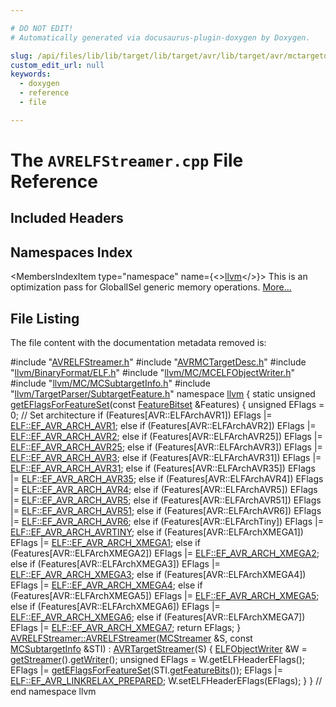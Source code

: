 ```yaml
---

# DO NOT EDIT!
# Automatically generated via docusaurus-plugin-doxygen by Doxygen.

slug: /api/files/lib/lib/target/lib/target/avr/lib/target/avr/mctargetdesc/avrelfstreamer-cpp
custom_edit_url: null
keywords:
  - doxygen
  - reference
  - file

---
```





# The `AVRELFStreamer.cpp` File Reference

<DoxygenPage pluginConfig={pluginConfig}>



## Included Headers

<IncludesList>
<IncludesListItem
  filePath="AVRELFStreamer.h"
  permalink="/docs/api/files/lib/lib/target/lib/target/avr/lib/target/avr/mctargetdesc/avrelfstreamer-h"
  isLocal="true" />
<IncludesListItem
  filePath="AVRMCTargetDesc.h"
  permalink="/docs/api/files/lib/lib/target/lib/target/avr/lib/target/avr/mctargetdesc/avrmctargetdesc-h"
  isLocal="true" />
<IncludesListItem
  filePath="llvm/BinaryFormat/ELF.h"
  permalink="/docs/api/files/include/include/llvm/include/llvm/binaryformat/elf-h"
  isLocal="true" />
<IncludesListItem
  filePath="llvm/MC/MCELFObjectWriter.h"
  permalink="/docs/api/files/include/include/llvm/include/llvm/mc/mcelfobjectwriter-h"
  isLocal="true" />
<IncludesListItem
  filePath="llvm/MC/MCSubtargetInfo.h"
  permalink="/docs/api/files/include/include/llvm/include/llvm/mc/mcsubtargetinfo-h"
  isLocal="true" />
<IncludesListItem
  filePath="llvm/TargetParser/SubtargetFeature.h"
  permalink="/docs/api/files/include/include/llvm/include/llvm/targetparser/subtargetfeature-h"
  isLocal="true" />
</IncludesList>

## Namespaces Index

<MembersIndex>

<MembersIndexItem
  type="namespace"
  name={<><a href="/docs/api/namespaces/llvm">llvm</a></>}>
This is an optimization pass for GlobalISel generic memory operations. <a href="/docs/api/namespaces/llvm/#details">More...</a>
</MembersIndexItem>

</MembersIndex>


## File Listing

The file content with the documentation metadata removed is:

<ProgramListing>

<Link id="l00001" /><CodeLine lineNumber="1"><Highlight kind="preprocessor">#include &quot;<a href="/docs/api/files/lib/lib/target/lib/target/avr/lib/target/avr/mctargetdesc/avrelfstreamer-h">AVRELFStreamer.h</a>&quot;</Highlight><Highlight kind="normal"></Highlight></CodeLine>
<Link id="l00002" /><CodeLine lineNumber="2"><Highlight kind="normal"></Highlight><Highlight kind="preprocessor">#include &quot;<a href="/docs/api/files/lib/lib/target/lib/target/avr/lib/target/avr/mctargetdesc/avrmctargetdesc-h">AVRMCTargetDesc.h</a>&quot;</Highlight><Highlight kind="normal"></Highlight></CodeLine>
<Link id="l00003" /><CodeLine lineNumber="3"><Highlight kind="normal"></Highlight><Highlight kind="preprocessor">#include &quot;<a href="/docs/api/files/include/include/llvm/include/llvm/binaryformat/elf-h">llvm/BinaryFormat/ELF.h</a>&quot;</Highlight><Highlight kind="normal"></Highlight></CodeLine>
<Link id="l00004" /><CodeLine lineNumber="4"><Highlight kind="normal"></Highlight><Highlight kind="preprocessor">#include &quot;<a href="/docs/api/files/include/include/llvm/include/llvm/mc/mcelfobjectwriter-h">llvm/MC/MCELFObjectWriter.h</a>&quot;</Highlight><Highlight kind="normal"></Highlight></CodeLine>
<Link id="l00005" /><CodeLine lineNumber="5"><Highlight kind="normal"></Highlight><Highlight kind="preprocessor">#include &quot;<a href="/docs/api/files/include/include/llvm/include/llvm/mc/mcsubtargetinfo-h">llvm/MC/MCSubtargetInfo.h</a>&quot;</Highlight><Highlight kind="normal"></Highlight></CodeLine>
<Link id="l00006" /><CodeLine lineNumber="6"><Highlight kind="normal"></Highlight><Highlight kind="preprocessor">#include &quot;<a href="/docs/api/files/include/include/llvm/include/llvm/targetparser/subtargetfeature-h">llvm/TargetParser/SubtargetFeature.h</a>&quot;</Highlight><Highlight kind="normal"></Highlight></CodeLine>
<Link id="l00007" /><CodeLine lineNumber="7"><Highlight kind="normal"></Highlight></CodeLine>
<Link id="l00008" /><CodeLine lineNumber="8"><Highlight kind="normal"></Highlight><Highlight kind="keyword">namespace </Highlight><Highlight kind="normal"><a href="/docs/api/namespaces/llvm">llvm</a> &#123;</Highlight></CodeLine>
<Link id="l00009" /><CodeLine lineNumber="9"><Highlight kind="normal"></Highlight></CodeLine>
<Link id="l00010" /><CodeLine lineNumber="10" lineLink="/docs/api/namespaces/llvm/#a65639d47c4e2ec7156b6f4af0f290420"><Highlight kind="normal"></Highlight><Highlight kind="keyword">static</Highlight><Highlight kind="normal"> </Highlight><Highlight kind="keywordtype">unsigned</Highlight><Highlight kind="normal"> <a href="/docs/api/namespaces/llvm/#a65639d47c4e2ec7156b6f4af0f290420">getEFlagsForFeatureSet</a>(</Highlight><Highlight kind="keyword">const</Highlight><Highlight kind="normal"> <a href="/docs/api/classes/llvm/featurebitset">FeatureBitset</a> &amp;Features) &#123;</Highlight></CodeLine>
<Link id="l00011" /><CodeLine lineNumber="11"><Highlight kind="normal">  </Highlight><Highlight kind="keywordtype">unsigned</Highlight><Highlight kind="normal"> EFlags = 0;</Highlight></CodeLine>
<Link id="l00012" /><CodeLine lineNumber="12"><Highlight kind="normal"></Highlight></CodeLine>
<Link id="l00013" /><CodeLine lineNumber="13"><Highlight kind="normal">  </Highlight><Highlight kind="comment">// Set architecture</Highlight><Highlight kind="normal"></Highlight></CodeLine>
<Link id="l00014" /><CodeLine lineNumber="14"><Highlight kind="normal">  </Highlight><Highlight kind="keywordflow">if</Highlight><Highlight kind="normal"> (Features&#91;AVR::ELFArchAVR1&#93;)</Highlight></CodeLine>
<Link id="l00015" /><CodeLine lineNumber="15"><Highlight kind="normal">    EFlags |= <a href="/docs/api/namespaces/llvm/elf/#ad987c1e8cb698d475eff233b5c217c5ea3130a3892d132989d644df42ae140289">ELF::EF&#95;AVR&#95;ARCH&#95;AVR1</a>;</Highlight></CodeLine>
<Link id="l00016" /><CodeLine lineNumber="16"><Highlight kind="normal">  </Highlight><Highlight kind="keywordflow">else</Highlight><Highlight kind="normal"> </Highlight><Highlight kind="keywordflow">if</Highlight><Highlight kind="normal"> (Features&#91;AVR::ELFArchAVR2&#93;)</Highlight></CodeLine>
<Link id="l00017" /><CodeLine lineNumber="17"><Highlight kind="normal">    EFlags |= <a href="/docs/api/namespaces/llvm/elf/#ad987c1e8cb698d475eff233b5c217c5ea738c1adbf00394ccde79af15688875e1">ELF::EF&#95;AVR&#95;ARCH&#95;AVR2</a>;</Highlight></CodeLine>
<Link id="l00018" /><CodeLine lineNumber="18"><Highlight kind="normal">  </Highlight><Highlight kind="keywordflow">else</Highlight><Highlight kind="normal"> </Highlight><Highlight kind="keywordflow">if</Highlight><Highlight kind="normal"> (Features&#91;AVR::ELFArchAVR25&#93;)</Highlight></CodeLine>
<Link id="l00019" /><CodeLine lineNumber="19"><Highlight kind="normal">    EFlags |= <a href="/docs/api/namespaces/llvm/elf/#ad987c1e8cb698d475eff233b5c217c5eace68495b0492291b02a8d9791b766c6c">ELF::EF&#95;AVR&#95;ARCH&#95;AVR25</a>;</Highlight></CodeLine>
<Link id="l00020" /><CodeLine lineNumber="20"><Highlight kind="normal">  </Highlight><Highlight kind="keywordflow">else</Highlight><Highlight kind="normal"> </Highlight><Highlight kind="keywordflow">if</Highlight><Highlight kind="normal"> (Features&#91;AVR::ELFArchAVR3&#93;)</Highlight></CodeLine>
<Link id="l00021" /><CodeLine lineNumber="21"><Highlight kind="normal">    EFlags |= <a href="/docs/api/namespaces/llvm/elf/#ad987c1e8cb698d475eff233b5c217c5eaec3d5a3c3874d826aca93a80de88c8f7">ELF::EF&#95;AVR&#95;ARCH&#95;AVR3</a>;</Highlight></CodeLine>
<Link id="l00022" /><CodeLine lineNumber="22"><Highlight kind="normal">  </Highlight><Highlight kind="keywordflow">else</Highlight><Highlight kind="normal"> </Highlight><Highlight kind="keywordflow">if</Highlight><Highlight kind="normal"> (Features&#91;AVR::ELFArchAVR31&#93;)</Highlight></CodeLine>
<Link id="l00023" /><CodeLine lineNumber="23"><Highlight kind="normal">    EFlags |= <a href="/docs/api/namespaces/llvm/elf/#ad987c1e8cb698d475eff233b5c217c5eaf1eea18b0f69b32999e654eb0bd36e10">ELF::EF&#95;AVR&#95;ARCH&#95;AVR31</a>;</Highlight></CodeLine>
<Link id="l00024" /><CodeLine lineNumber="24"><Highlight kind="normal">  </Highlight><Highlight kind="keywordflow">else</Highlight><Highlight kind="normal"> </Highlight><Highlight kind="keywordflow">if</Highlight><Highlight kind="normal"> (Features&#91;AVR::ELFArchAVR35&#93;)</Highlight></CodeLine>
<Link id="l00025" /><CodeLine lineNumber="25"><Highlight kind="normal">    EFlags |= <a href="/docs/api/namespaces/llvm/elf/#ad987c1e8cb698d475eff233b5c217c5ea297716582bda6ef3fcee8b366e397187">ELF::EF&#95;AVR&#95;ARCH&#95;AVR35</a>;</Highlight></CodeLine>
<Link id="l00026" /><CodeLine lineNumber="26"><Highlight kind="normal">  </Highlight><Highlight kind="keywordflow">else</Highlight><Highlight kind="normal"> </Highlight><Highlight kind="keywordflow">if</Highlight><Highlight kind="normal"> (Features&#91;AVR::ELFArchAVR4&#93;)</Highlight></CodeLine>
<Link id="l00027" /><CodeLine lineNumber="27"><Highlight kind="normal">    EFlags |= <a href="/docs/api/namespaces/llvm/elf/#ad987c1e8cb698d475eff233b5c217c5eaf457c98dee3d15b566dbceee35dc4d71">ELF::EF&#95;AVR&#95;ARCH&#95;AVR4</a>;</Highlight></CodeLine>
<Link id="l00028" /><CodeLine lineNumber="28"><Highlight kind="normal">  </Highlight><Highlight kind="keywordflow">else</Highlight><Highlight kind="normal"> </Highlight><Highlight kind="keywordflow">if</Highlight><Highlight kind="normal"> (Features&#91;AVR::ELFArchAVR5&#93;)</Highlight></CodeLine>
<Link id="l00029" /><CodeLine lineNumber="29"><Highlight kind="normal">    EFlags |= <a href="/docs/api/namespaces/llvm/elf/#ad987c1e8cb698d475eff233b5c217c5eab2f3e0fa33fd942bb77befc7ea64fe89">ELF::EF&#95;AVR&#95;ARCH&#95;AVR5</a>;</Highlight></CodeLine>
<Link id="l00030" /><CodeLine lineNumber="30"><Highlight kind="normal">  </Highlight><Highlight kind="keywordflow">else</Highlight><Highlight kind="normal"> </Highlight><Highlight kind="keywordflow">if</Highlight><Highlight kind="normal"> (Features&#91;AVR::ELFArchAVR51&#93;)</Highlight></CodeLine>
<Link id="l00031" /><CodeLine lineNumber="31"><Highlight kind="normal">    EFlags |= <a href="/docs/api/namespaces/llvm/elf/#ad987c1e8cb698d475eff233b5c217c5ea2a0769fbd7bb3daede38b4c0b2c69140">ELF::EF&#95;AVR&#95;ARCH&#95;AVR51</a>;</Highlight></CodeLine>
<Link id="l00032" /><CodeLine lineNumber="32"><Highlight kind="normal">  </Highlight><Highlight kind="keywordflow">else</Highlight><Highlight kind="normal"> </Highlight><Highlight kind="keywordflow">if</Highlight><Highlight kind="normal"> (Features&#91;AVR::ELFArchAVR6&#93;)</Highlight></CodeLine>
<Link id="l00033" /><CodeLine lineNumber="33"><Highlight kind="normal">    EFlags |= <a href="/docs/api/namespaces/llvm/elf/#ad987c1e8cb698d475eff233b5c217c5ea73863741260248ca5bb0d3e73b46a840">ELF::EF&#95;AVR&#95;ARCH&#95;AVR6</a>;</Highlight></CodeLine>
<Link id="l00034" /><CodeLine lineNumber="34"><Highlight kind="normal">  </Highlight><Highlight kind="keywordflow">else</Highlight><Highlight kind="normal"> </Highlight><Highlight kind="keywordflow">if</Highlight><Highlight kind="normal"> (Features&#91;AVR::ELFArchTiny&#93;)</Highlight></CodeLine>
<Link id="l00035" /><CodeLine lineNumber="35"><Highlight kind="normal">    EFlags |= <a href="/docs/api/namespaces/llvm/elf/#ad987c1e8cb698d475eff233b5c217c5ea363f54ed413239dbe4877fb25dd5c6b5">ELF::EF&#95;AVR&#95;ARCH&#95;AVRTINY</a>;</Highlight></CodeLine>
<Link id="l00036" /><CodeLine lineNumber="36"><Highlight kind="normal">  </Highlight><Highlight kind="keywordflow">else</Highlight><Highlight kind="normal"> </Highlight><Highlight kind="keywordflow">if</Highlight><Highlight kind="normal"> (Features&#91;AVR::ELFArchXMEGA1&#93;)</Highlight></CodeLine>
<Link id="l00037" /><CodeLine lineNumber="37"><Highlight kind="normal">    EFlags |= <a href="/docs/api/namespaces/llvm/elf/#ad987c1e8cb698d475eff233b5c217c5ea0528ca7165159dd32c54126d2ff2b72a">ELF::EF&#95;AVR&#95;ARCH&#95;XMEGA1</a>;</Highlight></CodeLine>
<Link id="l00038" /><CodeLine lineNumber="38"><Highlight kind="normal">  </Highlight><Highlight kind="keywordflow">else</Highlight><Highlight kind="normal"> </Highlight><Highlight kind="keywordflow">if</Highlight><Highlight kind="normal"> (Features&#91;AVR::ELFArchXMEGA2&#93;)</Highlight></CodeLine>
<Link id="l00039" /><CodeLine lineNumber="39"><Highlight kind="normal">    EFlags |= <a href="/docs/api/namespaces/llvm/elf/#ad987c1e8cb698d475eff233b5c217c5ea7444b6a476422d076741657fa77a97d8">ELF::EF&#95;AVR&#95;ARCH&#95;XMEGA2</a>;</Highlight></CodeLine>
<Link id="l00040" /><CodeLine lineNumber="40"><Highlight kind="normal">  </Highlight><Highlight kind="keywordflow">else</Highlight><Highlight kind="normal"> </Highlight><Highlight kind="keywordflow">if</Highlight><Highlight kind="normal"> (Features&#91;AVR::ELFArchXMEGA3&#93;)</Highlight></CodeLine>
<Link id="l00041" /><CodeLine lineNumber="41"><Highlight kind="normal">    EFlags |= <a href="/docs/api/namespaces/llvm/elf/#ad987c1e8cb698d475eff233b5c217c5ea622f074576045d4fe3466a4cd033ced2">ELF::EF&#95;AVR&#95;ARCH&#95;XMEGA3</a>;</Highlight></CodeLine>
<Link id="l00042" /><CodeLine lineNumber="42"><Highlight kind="normal">  </Highlight><Highlight kind="keywordflow">else</Highlight><Highlight kind="normal"> </Highlight><Highlight kind="keywordflow">if</Highlight><Highlight kind="normal"> (Features&#91;AVR::ELFArchXMEGA4&#93;)</Highlight></CodeLine>
<Link id="l00043" /><CodeLine lineNumber="43"><Highlight kind="normal">    EFlags |= <a href="/docs/api/namespaces/llvm/elf/#ad987c1e8cb698d475eff233b5c217c5eaf09e23d1bbef63069cd2e7d04609f313">ELF::EF&#95;AVR&#95;ARCH&#95;XMEGA4</a>;</Highlight></CodeLine>
<Link id="l00044" /><CodeLine lineNumber="44"><Highlight kind="normal">  </Highlight><Highlight kind="keywordflow">else</Highlight><Highlight kind="normal"> </Highlight><Highlight kind="keywordflow">if</Highlight><Highlight kind="normal"> (Features&#91;AVR::ELFArchXMEGA5&#93;)</Highlight></CodeLine>
<Link id="l00045" /><CodeLine lineNumber="45"><Highlight kind="normal">    EFlags |= <a href="/docs/api/namespaces/llvm/elf/#ad987c1e8cb698d475eff233b5c217c5ea66b28f23d92a225e9ff4eb2a98c24922">ELF::EF&#95;AVR&#95;ARCH&#95;XMEGA5</a>;</Highlight></CodeLine>
<Link id="l00046" /><CodeLine lineNumber="46"><Highlight kind="normal">  </Highlight><Highlight kind="keywordflow">else</Highlight><Highlight kind="normal"> </Highlight><Highlight kind="keywordflow">if</Highlight><Highlight kind="normal"> (Features&#91;AVR::ELFArchXMEGA6&#93;)</Highlight></CodeLine>
<Link id="l00047" /><CodeLine lineNumber="47"><Highlight kind="normal">    EFlags |= <a href="/docs/api/namespaces/llvm/elf/#ad987c1e8cb698d475eff233b5c217c5ea9358f378082fa1a00fd5dc7bbae55798">ELF::EF&#95;AVR&#95;ARCH&#95;XMEGA6</a>;</Highlight></CodeLine>
<Link id="l00048" /><CodeLine lineNumber="48"><Highlight kind="normal">  </Highlight><Highlight kind="keywordflow">else</Highlight><Highlight kind="normal"> </Highlight><Highlight kind="keywordflow">if</Highlight><Highlight kind="normal"> (Features&#91;AVR::ELFArchXMEGA7&#93;)</Highlight></CodeLine>
<Link id="l00049" /><CodeLine lineNumber="49"><Highlight kind="normal">    EFlags |= <a href="/docs/api/namespaces/llvm/elf/#ad987c1e8cb698d475eff233b5c217c5ea8434715191c8f73c44f7a9cb17b9dd33">ELF::EF&#95;AVR&#95;ARCH&#95;XMEGA7</a>;</Highlight></CodeLine>
<Link id="l00050" /><CodeLine lineNumber="50"><Highlight kind="normal"></Highlight></CodeLine>
<Link id="l00051" /><CodeLine lineNumber="51"><Highlight kind="normal">  </Highlight><Highlight kind="keywordflow">return</Highlight><Highlight kind="normal"> EFlags;</Highlight></CodeLine>
<Link id="l00052" /><CodeLine lineNumber="52"><Highlight kind="normal">&#125;</Highlight></CodeLine>
<Link id="l00053" /><CodeLine lineNumber="53"><Highlight kind="normal"></Highlight></CodeLine>
<Link id="l00054" /><CodeLine lineNumber="54" lineLink="/docs/api/classes/llvm/avrelfstreamer/#a680bdc9c72ca2dfa148f8b0092a75337"><Highlight kind="normal"><a href="/docs/api/classes/llvm/avrelfstreamer/#a680bdc9c72ca2dfa148f8b0092a75337">AVRELFStreamer::AVRELFStreamer</a>(<a href="/docs/api/classes/llvm/mcstreamer">MCStreamer</a> &amp;S, </Highlight><Highlight kind="keyword">const</Highlight><Highlight kind="normal"> <a href="/docs/api/classes/llvm/mcsubtargetinfo">MCSubtargetInfo</a> &amp;STI)</Highlight></CodeLine>
<Link id="l00055" /><CodeLine lineNumber="55"><Highlight kind="normal">    : <a href="/docs/api/classes/llvm/avrtargetstreamer/#aa83f2f0948bfec5d056cc5d60b01f27f">AVRTargetStreamer</a>(S) &#123;</Highlight></CodeLine>
<Link id="l00056" /><CodeLine lineNumber="56"><Highlight kind="normal">  <a href="/docs/api/classes/llvm/elfobjectwriter">ELFObjectWriter</a> &amp;W = <a href="/docs/api/classes/llvm/avrelfstreamer/#a065efdd76998bf470448a4d3885e73bc">getStreamer</a>().<a href="/docs/api/classes/llvm/mcelfstreamer/#a88517f360c788177b14d3d3d85182145">getWriter</a>();</Highlight></CodeLine>
<Link id="l00057" /><CodeLine lineNumber="57"><Highlight kind="normal">  </Highlight><Highlight kind="keywordtype">unsigned</Highlight><Highlight kind="normal"> EFlags = W.getELFHeaderEFlags();</Highlight></CodeLine>
<Link id="l00058" /><CodeLine lineNumber="58"><Highlight kind="normal"></Highlight></CodeLine>
<Link id="l00059" /><CodeLine lineNumber="59"><Highlight kind="normal">  EFlags |= <a href="/docs/api/namespaces/llvm/#a65639d47c4e2ec7156b6f4af0f290420">getEFlagsForFeatureSet</a>(STI.<a href="/docs/api/classes/llvm/mcsubtargetinfo/#a53afee158973a8af8c60263ddb5b2d07">getFeatureBits</a>());</Highlight></CodeLine>
<Link id="l00060" /><CodeLine lineNumber="60"><Highlight kind="normal">  EFlags |= <a href="/docs/api/namespaces/llvm/elf/#ad987c1e8cb698d475eff233b5c217c5ea819ada9869b697e64c1b30e0247f8f36">ELF::EF&#95;AVR&#95;LINKRELAX&#95;PREPARED</a>;</Highlight></CodeLine>
<Link id="l00061" /><CodeLine lineNumber="61"><Highlight kind="normal"></Highlight></CodeLine>
<Link id="l00062" /><CodeLine lineNumber="62"><Highlight kind="normal">  W.setELFHeaderEFlags(EFlags);</Highlight></CodeLine>
<Link id="l00063" /><CodeLine lineNumber="63"><Highlight kind="normal">&#125;</Highlight></CodeLine>
<Link id="l00064" /><CodeLine lineNumber="64"><Highlight kind="normal"></Highlight></CodeLine>
<Link id="l00065" /><CodeLine lineNumber="65"><Highlight kind="normal">&#125; </Highlight><Highlight kind="comment">// end namespace llvm</Highlight><Highlight kind="normal"></Highlight></CodeLine>

</ProgramListing>

</DoxygenPage>
